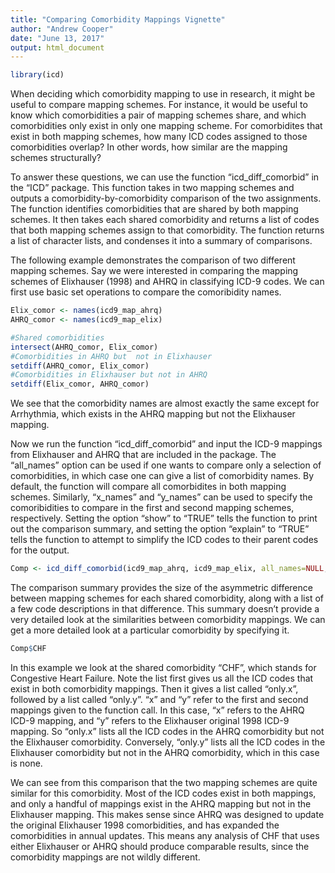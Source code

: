 ---
title: "Comparing Comorbidity Mappings Vignette"
author: "Andrew Cooper"
date: "June 13, 2017"
output: html_document
---

```{r, include=FALSE}
library(icd)
```


When deciding which comorbidity mapping to use in research, it might be useful to compare mapping schemes. For instance, it would be useful to know which comorbidities a pair of mapping schemes share, and which comorbidities only exist in only one mapping scheme. For comorbidites that exist in both mapping schemes, how many ICD codes assigned to those comorbidities overlap? In other words, how similar are the mapping schemes structurally?

To answer these questions, we can use the function "icd_diff_comorbid" in the "ICD" package. This function takes in two mapping schemes and outputs a comorbidity-by-comorbidity comparison of the two assignments. The function identifies comorbidities that are shared by both mapping schemes. It then takes each shared comorbidity and returns a list of codes that both mapping schemes assign to that comorbidity. The function returns a list of character lists, and condenses it into a summary of comparisons.

The following example demonstrates the comparison of two different mapping schemes. Say we were interested in comparing the mapping schemes of Elixhauser (1998) and AHRQ in classifying ICD-9 codes. We can first use basic set operations to compare the comoribidity names. 

```{r}
Elix_comor <- names(icd9_map_ahrq)
AHRQ_comor <- names(icd9_map_elix)

#Shared comorbidities
intersect(AHRQ_comor, Elix_comor)
#Comorbidities in AHRQ but  not in Elixhauser
setdiff(AHRQ_comor, Elix_comor)
#Comorbidities in Elixhauser but not in AHRQ
setdiff(Elix_comor, AHRQ_comor)
```

We see that the comorbidity names are almost exactly the same except for Arrhythmia, which exists in the AHRQ mapping but not the Elixhauser mapping.

Now we run the function "icd_diff_comorbid" and input the ICD-9 mappings from Elixhauser and AHRQ that are included in the package. The "all_names" option can be used if one wants to compare only a selection of comorbidities, in which case one can give a list of comorbidity names. By default, the function will compare all comorbidites in both mapping schemes. Similarly, "x_names" and "y_names" can be used to specify the comoribidities to compare in the first and second mapping schemes, respectively. Setting the option "show" to "TRUE" tells the function to print out the comparison summary, and setting the option "explain" to "TRUE" tells the function to attempt to simplify the ICD codes to their parent codes for the output.

```{r}
Comp <- icd_diff_comorbid(icd9_map_ahrq, icd9_map_elix, all_names=NULL, x_names=NULL, y_names=NULL, show=TRUE, explain=TRUE)
```

The comparison summary provides the size of the asymmetric difference between mapping schemes for each shared comorbidity, along with a list of a few code descriptions in that difference. This summary doesn't provide a very detailed look at the similarities between comorbidity mappings. We can get a more detailed look at a particular comorbidity by specifying it.

```{r}
Comp$CHF
```

In this example we look at the shared comorbidity "CHF", which stands for Congestive Heart Failure. Note the list first gives us all the ICD codes that exist in both comorbidity mappings. Then it gives a list called "only.x", followed by a list called "only.y". "x" and "y" refer to the first and second mappings given to the function call. In this case, "x" refers to the AHRQ ICD-9 mapping, and "y" refers to the Elixhauser original 1998 ICD-9 mapping. So "only.x" lists all the ICD codes in the AHRQ comorbidity but not the Elixhauser comorbidity. Conversely, "only.y" lists all the ICD codes in the Elixhauser comorbidity but not in the AHRQ comorbidity, which in this case is none.   

We can see from this comparison that the two mapping schemes are quite similar for this comorbidity. Most of the ICD codes exist in both mappings, and only a handful of mappings exist in the AHRQ mapping but not in the Elixhauser mapping. This makes sense since AHRQ was designed to update the original Elixhauser 1998 comorbidities, and has expanded the comorbidities in annual updates. This means any analysis of CHF that uses either Elixhauser or AHRQ should produce comparable results, since the comorbidity mappings are not wildly different.